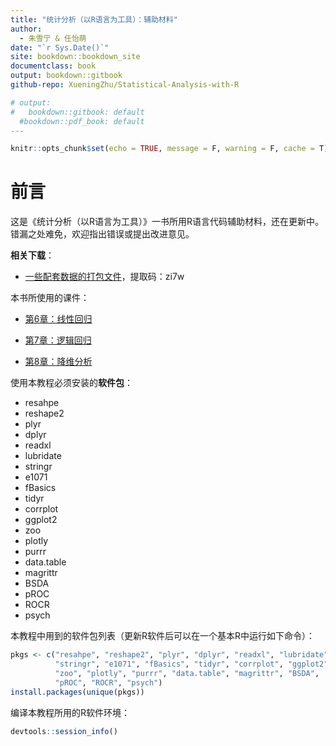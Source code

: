 ```yaml
---
title: "统计分析（以R语言为工具）：辅助材料"
author: 
  - 朱雪宁 & 任怡萌
date: "`r Sys.Date()`"
site: bookdown::bookdown_site
documentclass: book
output: bookdown::gitbook
github-repo: XueningZhu/Statistical-Analysis-with-R

# output:
#   bookdown::gitbook: default
  #bookdown::pdf_book: default
---
```


```r
knitr::opts_chunk$set(echo = TRUE, message = F, warning = F, cache = T)
```

# 前言 {-}

这是《统计分析（以R语言为工具）》一书所用R语言代码辅助材料，还在更新中。错漏之处难免，欢迎指出错误或提出改进意见。

**相关下载**：

- [一些配套数据的打包文件](https://pan.baidu.com/s/11Ya1rBBFlhj1YO2uW_GToQ)，提取码：zi7w

本书所使用的课件：

- [第6章：线性回归](https://github.com/XueningZhu/Statistical-Analysis-with-R/raw/main/slides/ch6.pptx)

- [第7章：逻辑回归](https://github.com/XueningZhu/Statistical-Analysis-with-R/raw/main/slides/ch7.pptx)

- [第8章：降维分析](https://github.com/XueningZhu/Statistical-Analysis-with-R/raw/main/slides/ch8.pptx)

使用本教程必须安装的**软件包**：

- resahpe
- reshape2
- plyr
- dplyr
- readxl
- lubridate
- stringr
- e1071
- fBasics
- tidyr
- corrplot
- ggplot2
- zoo
- plotly
- purrr
- data.table
- magrittr
- BSDA
- pROC
- ROCR
- psych

本教程中用到的软件包列表（更新R软件后可以在一个基本R中运行如下命令）：

```r
pkgs <- c("resahpe", "reshape2", "plyr", "dplyr", "readxl", "lubridate", 
          "stringr", "e1071", "fBasics", "tidyr", "corrplot", "ggplot2",
          "zoo", "plotly", "purrr", "data.table", "magrittr", "BSDA",
          "pROC", "ROCR", "psych")
install.packages(unique(pkgs))
```

编译本教程所用的R软件环境：

```r
devtools::session_info()
```
